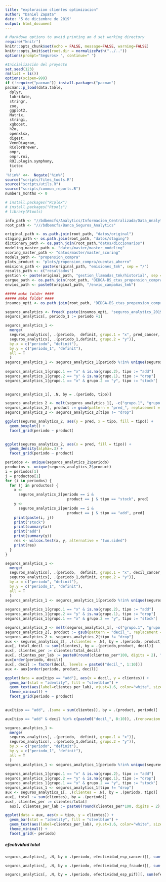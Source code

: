 ```yaml
---
title: "exploracion clientes optimizacion"
author: "Daniel Zapata"
date: "5 de diciembre de 2019"
output: html_document
---
```


```r
# Markdown options to avoid printing an d set working directory
require("knitr")
knitr::opts_chunk$set(echo = FALSE, message=FALSE, warning=FALSE)
knitr::opts_knit$set(root.dir = normalizePath("../.."))
options(prompt="Seguros> ", continue=" ") 
```

```r
#Inicialización del proyecto
set.seed(123)
rm(list = ls())
options(scipen=999)
if (!require("pacman")) install.packages("pacman")
pacman::p_load(data.table,
  dplyr,
  lubridate,
  stringr,
  zoo,
  ggplot2,
  Matrix,
  stringi,
  xgboost,
  h2o,
  openxlsx,
  digest, 
  VennDiagram,
  RColorBrewer,
  ompr,
  ompr.roi,
  ROI.plugin.symphony,
  tictoc
  )
'%!in%' <<-  Negate('%in%')
source("scripts/files_tools.R")
source("scripts/utils.R")
source("scripts/common_reports.R")
numbers_months <- 0

# install.packages("Rcplex")
# install.packages("Rtools")
# library(Rtools)
```

```r
info_path <- "//bdbemcfs/Analytics/Informacion_Centralizada/Data_Analytics"
root_path <- "///bdbemcfs/Banca_Seguros_Analytics"

original_path <- os.path.join(root_path, "datos/original")
staging_path <- os.path.join(root_path, "datos/staging")
dictionary_path <- os.path.join(root_path,"datos/diccionarios")
modeling_master_path <- "datos/master/master_modeling"
scoring_master_path <- "datos/master/master_scoring"
models_path <- "propension_compra"
plots_product <- "plots/propension_compra/cuentas_ahorro"
emisions_path <- paste(original_path, "emisiones_tmk", sep = "/")
results_path <- c("resultados")
gestion <- paste(original_path, "gestion_llamadas_tmk/historial", sep = "/")
cargue_path <- os.path.join(root_path, "DEDGA-BS_ctas_propension_compra/resultados/cargue")
envios_path <- paste0(original_path, "/envio_campañas_tmk")

##### make folder ####
##### make folder ####
insumos_opti <- os.path.join(root_path, "DEDGA-BS_ctas_propension_compra/resultados/insumo_optimizacion")
```


```r
seguros_analytics <- fread( paste(insumos_opti, "seguros_analytics_201908_201912.csv", sep = "/"))
seguros_analytics[, periodo_1 := periodo +1]
```

```r
seguros_analytics_1 <-
  merge(
  seguros_analytics[, .(periodo,  definit, grupo.1 = "x", pred_cancer, pred_fraude, pred_pif)],
  seguros_analytics[, .(periodo_1,definit, grupo.2 = "y")],
  by.x = c("periodo", "definit"),
  by.y = c("periodo_1", "definit"),
  all = T
  )
seguros_analytics_1 <- seguros_analytics_1[periodo %!in% unique(seguros_analytics_1$periodo)[c(1, length(unique(seguros_analytics_1$periodo)))]]
  
seguros_analytics_1[grupo.1 == "x" & is.na(grupo.2), tipo := "add"]
seguros_analytics_1[grupo.2 == "y" & is.na(grupo.1), tipo := "drop"]
seguros_analytics_1[grupo.1 == "x" & grupo.2 == "y", tipo := "stock"]
  
```

```r
seguros_analytics_1[, .N, by = .(periodo, tipo)]
```
```r
seguros_analytics_2 <- melt(seguros_analytics_1[, -c("grupo.1", "grupo.2")], id.vars = c("periodo", "definit", "tipo"), variable.name = "product", value.name = "pred")
seguros_analytics_2[, product := gsub(pattern = "pred_", replacement = "", product)]
seguros_analytics_2 <- seguros_analytics_2[tipo != "drop"]
```

```r
ggplot(seguros_analytics_2, aes(y = pred, x = tipo, fill = tipo)) +
  geom_boxplot() +
  facet_grid(periodo ~ product)
  
```

```r
ggplot(seguros_analytics_2, aes(x = pred, fill = tipo)) +
  geom_density(alpha=.3) +
  facet_grid(periodo ~ product)
```

```r

periodos <- unique(seguros_analytics_2$periodo)
productos <- unique(seguros_analytics_2$product)
i = periodos[1]
j = productos[1]
for (i in periodos) {
  for (j in productos) {
    x <-
      seguros_analytics_2[periodo == i &
                            product == j & tipo == "stock", pred]
    y <-
      seguros_analytics_2[periodo == i &
                            product == j & tipo == "add", pred]
    print(paste(i, j))
    print("stock")
    print(summary(x))
    print("add")
    print(summary(y))
    res <- wilcox.test(x, y, alternative = "two.sided")
    print(res)
  }
}


```

```r
seguros_analytics_1 <-
  merge(
  seguros_analytics[, .(periodo,  definit, grupo.1 = "x", decil_cancer, decil_fraude, decil_pif)],
  seguros_analytics[, .(periodo_1,definit, grupo.2 = "y")],
  by.x = c("periodo", "definit"),
  by.y = c("periodo_1", "definit"),
  all = T
  )
seguros_analytics_1 <- seguros_analytics_1[periodo %!in% unique(seguros_analytics_1$periodo)[c(1, length(unique(seguros_analytics_1$periodo)))]]
  
seguros_analytics_1[grupo.1 == "x" & is.na(grupo.2), tipo := "add"]
seguros_analytics_1[grupo.2 == "y" & is.na(grupo.1), tipo := "drop"]
seguros_analytics_1[grupo.1 == "x" & grupo.2 == "y", tipo := "stock"]

seguros_analytics_2 <- melt(seguros_analytics_1[, -c("grupo.1", "grupo.2")], id.vars = c("periodo", "definit", "tipo"), variable.name = "product", value.name = "decil")
seguros_analytics_2[, product := gsub(pattern = "decil_", replacement = "", product)]
seguros_analytics_2 <- seguros_analytics_2[tipo != "drop"]
aux <- seguros_analytics_2[, .(clientes = .N), by = .(periodo, product, tipo, decil)]
aux[, total_decil := sum(clientes), by = .(periodo,product, decil)]
aux[, clientes_per := clientes/total_decil]
aux[, clientes_per_lab := paste0(round(clientes_per*100, digits = 2), "%")]
aux[order(periodo, decil)]
aux[, decil := factor(decil, levels = paste0("decil_", 1:10))]
aux <- aux[order(periodo, product, decil)]
```

```r
ggplot(data = aux[tipo == "add"], aes(x = decil, y = clientes)) +
  geom_bar(stat = "identity", fill = "steelblue") +
  geom_text(aes(label=clientes_per_lab), vjust=1.6, color="white", size=2)+
  theme_minimal() +
  facet_grid(periodo ~ product)
  
```

```r
aux[tipo == "add", .(suma = sum(clientes)), by = .(product, periodo)]

aux[tipo == "add" & decil %in% c(paste0("decil_", 8:10)), .(renovacion = mean(clientes_per), disp = sd(clientes_per)), by = .(product, decil)]

```


```r
seguros_analytics_1 <-
  merge(
  seguros_analytics[, .(periodo,  definit, grupo.1 = "x")],
  seguros_analytics[, .(periodo_1,definit, grupo.2 = "y")],
  by.x = c("periodo", "definit"),
  by.y = c("periodo_1", "definit"),
  all = T
  )
seguros_analytics_1 <- seguros_analytics_1[periodo %!in% unique(seguros_analytics_1$periodo)[c(1, length(unique(seguros_analytics_1$periodo)))]]
  
seguros_analytics_1[grupo.1 == "x" & is.na(grupo.2), tipo := "add"]
seguros_analytics_1[grupo.2 == "y" & is.na(grupo.1), tipo := "drop"]
seguros_analytics_1[grupo.1 == "x" & grupo.2 == "y", tipo := "stock"]
seguros_analytics_1 <- seguros_analytics_1[tipo != "drop"]
aux <- seguros_analytics_1[, .(clientes = .N), by = .(periodo, tipo)]
aux[, total := sum(clientes), by = .(periodo)]
aux[, clientes_per := clientes/total]
  aux[, clientes_per_lab := paste0(round(clientes_per*100, digits = 2), "%")]
```

```r
ggplot(data = aux, aes(x = tipo, y = clientes)) +
  geom_bar(stat = "identity", fill = "steelblue") +
  geom_text(aes(label=clientes_per_lab), vjust=1.6, color="white", size=2)+
  theme_minimal() +
  facet_grid(~ periodo)
```
##### efectividad total 
```r
seguros_analytics[, .N, by = .(periodo, efectividad_esp_cancer)][, sum(efectividad_esp_cancer*N)/sum(N), by = periodo]
```

```r
seguros_analytics[, .N, by = .(periodo, efectividad_esp_fraude)][, sum(efectividad_esp_fraude*N)/sum(N), by = periodo]
```

```r
seguros_analytics[, .N, by = .(periodo, efectividad_esp_pif)][, sum(efectividad_esp_pif*N)/sum(N), by = periodo]
```

